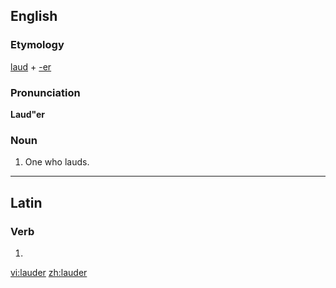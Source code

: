 ==English==

===Etymology===
[[laud]] + [[-er]]

===Pronunciation===
'''Laud"er'''

===Noun===
{{en-noun}}

# One who lauds.

----

==Latin==

===Verb===
{{la-verb-form|lauder}}

# {{conjugation of|[[laudo#Latin|laudō]]||1|s|pres|pass|sub}}

[[vi:lauder]]
[[zh:lauder]]